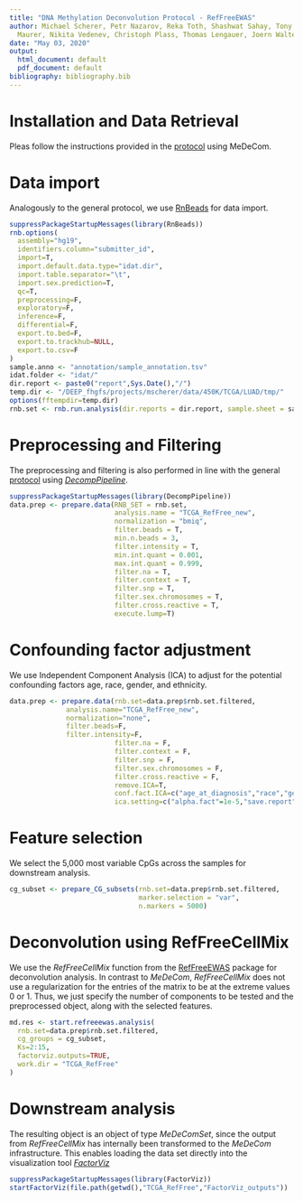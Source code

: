 ```yaml
---
title: "DNA Methylation Deconvolution Protocol - RefFreeEWAS"
author: Michael Scherer, Petr Nazarov, Reka Toth, Shashwat Sahay, Tony Kamoa, Valentin
  Maurer, Nikita Vedenev, Christoph Plass, Thomas Lengauer, Joern Walter, and Pavlo Lutsik
date: "May 03, 2020"
output:
  html_document: default
  pdf_document: default
bibliography: bibliography.bib
---
```


# Installation and Data Retrieval
Pleas follow the instructions provided in the [protocol](protocol.html) using MeDeCom.

# Data import
Analogously to the general protocol, we use [RnBeads](https://rnbeads.org) for data import.

```r
suppressPackageStartupMessages(library(RnBeads))
rnb.options(
  assembly="hg19",
  identifiers.column="submitter_id",
  import=T,
  import.default.data.type="idat.dir",
  import.table.separator="\t",
  import.sex.prediction=T,
  qc=T,
  preprocessing=F,
  exploratory=F,
  inference=F,
  differential=F,
  export.to.bed=F,
  export.to.trackhub=NULL,
  export.to.csv=F
)
sample.anno <- "annotation/sample_annotation.tsv"
idat.folder <- "idat/"
dir.report <- paste0("report",Sys.Date(),"/")
temp.dir <- "/DEEP_fhgfs/projects/mscherer/data/450K/TCGA/LUAD/tmp/"
options(fftempdir=temp.dir)
rnb.set <- rnb.run.analysis(dir.reports = dir.report, sample.sheet = sample.anno, data.dir = idat.folder)
```

# Preprocessing and Filtering
The preprocessing and filtering is also performed in line with the general [protocol](protocol.html) using [*DecompPipeline*](https://github.com/CompEpigen/DecompPipeline).

```r
suppressPackageStartupMessages(library(DecompPipeline))
data.prep <- prepare.data(RNB_SET = rnb.set,
                          analysis.name = "TCGA_RefFree_new",
                          normalization = "bmiq",
                          filter.beads = T,
                          min.n.beads = 3,
                          filter.intensity = T,
                          min.int.quant = 0.001,
                          max.int.quant = 0.999,
                          filter.na = T,
                          filter.context = T,
                          filter.snp = T,
                          filter.sex.chromosomes = T,
                          filter.cross.reactive = T,
                          execute.lump=T)
```

# Confounding factor adjustment
We use Independent Component Analysis (ICA) to adjust for the potential confounding factors age, race, gender, and ethnicity.

```r
data.prep <- prepare.data(rnb.set=data.prep$rnb.set.filtered,
			  analysis.name="TCGA_RefFree_new",
			  normalization="none",
		  	  filter.beads=F,
			  filter.intensity=F,
                          filter.na = F,
                          filter.context = F,
                          filter.snp = F,
                          filter.sex.chromosomes = F,
                          filter.cross.reactive = F,
                          remove.ICA=T,
                          conf.fact.ICA=c("age_at_diagnosis","race","gender","ethnicity"),
                          ica.setting=c("alpha.fact"=1e-5,"save.report"=TRUE,"ntry"=10,"nmin"=20,"nmax"=50,"ncores"=10))
```

# Feature selection
We select the 5,000 most variable CpGs across the samples for downstream analysis.

```r
cg_subset <- prepare_CG_subsets(rnb.set=data.prep$rnb.set.filtered,
                                marker.selection = "var",
                                n.markers = 5000)
```

# Deconvolution using RefFreeCellMix

We use the *RefFreeCellMix* function from the [RefFreeEWAS](https://cran.r-project.org/web/packages/RefFreeEWAS/index.html) package for deconvolution analysis. In contrast to *MeDeCom*, *RefFreeCellMix* does not use a regularization for the entries of the matrix to be at the extreme values 0 or 1. Thus, we just specify the number of components to be tested and the preprocessed object, along with the selected features.

```r
md.res <- start.refreeewas.analysis(
  rnb.set=data.prep$rnb.set.filtered,
  cg_groups = cg_subset,
  Ks=2:15,
  factorviz.outputs=TRUE,
  work.dir = "TCGA_RefFree"
)
```

# Downstream analysis

The resulting object is an object of type *MeDeComSet*, since the output from *RefFreeCellMix* has internally been transformed to the *MeDeCom* infrastructure. This enables loading the data set directly into the visualization tool [*FactorViz*](https://github.com/CompEpigen/FactorViz)

```r
suppressPackageStartupMessages(library(FactorViz))
startFactorViz(file.path(getwd(),"TCGA_RefFree","FactorViz_outputs"))
```
